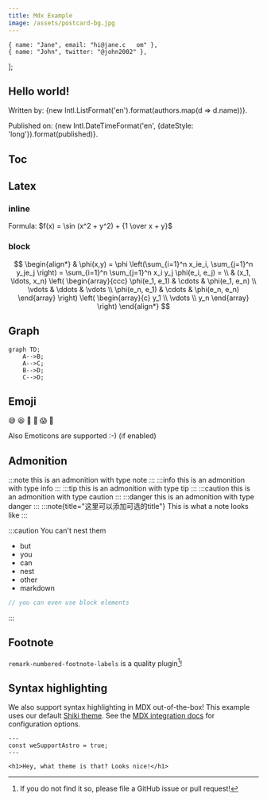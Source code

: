```yaml
---
title: Mdx Example
image: /assets/postcard-bg.jpg
---
```

    { name: "Jane", email: "hi@jane.c   om" },
    { name: "John", twitter: "@john2002" },
];



## Hello world!

Written by: {new Intl.ListFormat('en').format(authors.map(d => d.name))}.

Published on: {new Intl.DateTimeFormat('en', {dateStyle: 'long'}).format(published)}.

## Toc

## Latex

### inline
Formula: $f(x) = \sin (x^2 + y^2) + {1 \over x + y}$

### block
$$
\begin{align*}
  & \phi(x,y) = \phi \left(\sum_{i=1}^n x_ie_i, \sum_{j=1}^n y_je_j \right)
  = \sum_{i=1}^n \sum_{j=1}^n x_i y_j \phi(e_i, e_j) = \\
  & (x_1, \ldots, x_n) \left( \begin{array}{ccc}
      \phi(e_1, e_1) & \cdots & \phi(e_1, e_n) \\
      \vdots & \ddots & \vdots \\
      \phi(e_n, e_1) & \cdots & \phi(e_n, e_n)
    \end{array} \right)
  \left( \begin{array}{c}
      y_1 \\
      \vdots \\
      y_n
    \end{array} \right)
\end{align*}
$$


## Graph

```mermaid
graph TD;
    A-->B;
    A-->C;
    B-->D;
    C-->D;
```


## Emoji

:sweat_smile:
:laughing:
:vomiting_face:
:hot_face:
:scream:
:clown_face:

Also Emoticons are supported :-) (if enabled)

## Admonition

:::note
    this is an admonition with type note
:::
:::info
    this is an admonition with type info
:::
:::tip
    this is an admonition with type tip
:::
:::caution
    this is an admonition with type caution
:::
:::danger
    this is an admonition with type danger
:::
:::note{title="这里可以添加可选的title"}
This is what a note looks like
:::

:::caution
You can't nest them
* but
* you
* can
* nest
* other
* markdown

```javascript
// you can even use block elements
```
:::


## Footnote
`remark-numbered-footnote-labels` is a quality plugin[^quality]!

[^quality]: If you do not find it so, please file a GitHub issue or pull request!


## Syntax highlighting

We also support syntax highlighting in MDX out-of-the-box! This example uses our default [Shiki theme](https://github.com/shikijs/shiki). See the [MDX integration docs](https://docs.astro.build/en/guides/integrations-guide/mdx/#syntax-highlighting) for configuration options.

```astro
---
const weSupportAstro = true;
---

<h1>Hey, what theme is that? Looks nice!</h1>
```



<Example client:load>
  <ExampleAstro />
  <Example client:load />
</Example>